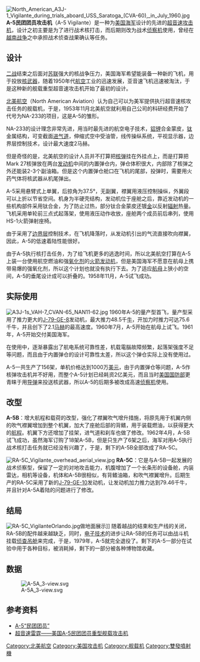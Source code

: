 {{NoteTA
|1=zh-tw:民團式;zh-cn:民团团员;
}}
{{infobox Aircraft 
  |name= A-5攻击机
  |type= 攻击机，侦察机
  |manufacturer= [[北美航空|北美航空]]
  |image=Image:A-5 Vigilante ECN-231.jpg
  |caption=A-5
  |designer=[[北美航空|北美航空]]
  |first flight= 1958/11
  |introduction= 
  |retired=1979
  |primary user= [[美國海军|美國海军]]
  |more users= 
  |number built= 156架
  |status= 退役
  |unit cost= 1000万美元
  |variants with their own articles= 
}}
[[File:North_American_A3J-1_Vigilante_during_trials_aboard_USS_Saratoga_(CVA-60),_in_July_1960.jpg|thumb]]
'''A-5民团团员攻击机'''（A-5 Vigilante）是一种为[[美国海军|美国海军]]设计的先进的[[超音速|超音速]][[攻击机|攻击机]]，设计之初主要是为了进行战术核打击，而后期则改为战术[[侦察机|侦察机]]使用，曾经在[[越南战争|越南战争]]之中承担战术侦查战果确认等任务。


== 设计 ==

[[二战|二战]]结束之后面对[[苏联|苏联]]强大的核战争压力，美国海军希望能装备一种新的飞机，用于投放[[核武器|核武器]]，随着1950年代[[航空|航空]]工业的迅速发展，亚音速飞机迅速被淘汰，于是这种新的舰载重型超音速攻击机开始了最初的设计。

[[北美航空|北美航空]]（North American Aviation）认为自己可以为美军提供执行超音速核攻击任务的舰载机，于是，1953年11月北美航空就利用自己公司的科研经费开始了代号为NA-233的项目，这是A-5的雏形。

NA-233的设计理念非常先进，用当时最先进的航空电子技术，[[铝|铝]][[锂|锂]]合金蒙皮，[[钛|钛]]金属结构，可变截面[[进气道|进气道]]，伸缩式空中受油管，线传操纵系统，平视显示器，边界层控制技术，设计最大速度2马赫。

但是奇怪的是，北美航空的设计人员并不打算把[[核弹|核弹]]挂在外挂点上，而是打算把Mark 27核弹放在两台[[发动机|发动机]]中间的内置弹仓内，弹仓体积很大，内部除了核弹之外还能装2-3个副油箱。但是这个内置弹仓舱口在飞机的尾部，投弹时，需要用火药气体将核武器从机尾弹出。

A-5采用悬臂式上单翼，后掠角为37.5°，无副翼，襟翼用液压控制操纵，外翼段可以上折以节省空间。机身为半硬壳结构，发动机位于座舱之后，靠近发动机的一些机构部件采用钛合金，为了防止过热，部分钛合金蒙皮还镀[[金|金]]以反射[[辐射|辐射]]热量。飞机采用单轮前三点式起落架，使用液压动作收放，座舱两个成员前后串列，使用HS-1火箭弹射座椅。

由于采用了[[边界层|边界层]]控制技术，在飞机降落时，从发动机引出的气流直接吹向襟翼，因此，A-5的低速着陆性能很好。

由于A-5执行核打击任务，为了给飞机更多的逃逸时间，所以北美航空打算在A-5上装一台使用航空燃油和强[[氧化剂|氧化剂]]的[[火箭发动机|火箭发动机]]，但是美国海军不愿意在航母上携带易爆的强氧化剂，所以这个计划也就没有执行下去。为了适应[[航母|航母]]上狭小的空间，A-5的垂尾设计成可以折叠的。1958年11月，A-5试飞成功。

== 实际使用 ==
[[File:A3J-1s_VAH-7_CVAN-65_NAN11-62.jpg|thumb]]
1960年A-5的量产型首飞，量产型采用了推力更大的[[J-79-GE-8|J-79-GE-8]]发动机，最大推力48.5千[[牛|牛]]，开加力时推力可达75.6千牛，并且创下了2.1[[马赫|马赫]]的最高速度。1960年7月，A-5开始在航母上试飞。1961年，A-5开始交付美国海军。

在使用中，逐渐暴露出了航电系统可靠性差，机载電腦故障频繁，起落架强度不足等问题，而且由于内置弹仓的设计可靠性太差，所以这个弹仓实际上没有使用过。

A-5一共生产了156架，单机价格达到1000万[[美元|美元]]，由于内置弹仓等问题，A-5作核弹攻击机并不好用，而整个A-5计划已经耗资2亿美元，而且当时[[美国国防部|美国国防部]]更青睐于用[[导弹|导弹]]来投送核武器，所以A-5的后期多被改成高速[[侦察机|侦察机]]使用。

== 改型 ==
'''A-5B'''：增大航程和载荷的改型，强化了襟翼吹气增升措施，将原先用于机翼内侧的吹气襟翼增加到整个机翼，加大了座舱后部的背鳍，用于装载燃油，以获得更大的[[航程|航程]]。机翼下方还增加了挂架，进气道和刹车也做了修改。1962年4月，A-5B试飞成功，虽然海军订购了18架A-5B，但是只生产了6架之后，海军对用A-5执行战术核打击任务就已经没有兴趣了，于是，剩下的A-5B全部改成了RA-5C。

[[File:RA-5C_Vigilante_overhead_aerial_view.jpg|thumb]]
'''RA-5C'''：它是与A-5B一起发展的战术侦察型，保留了一定的对地攻击能力，机腹增加了一个长条形的设备舱，内装雷达，相机等设备，机体和A-5B很相似，有背鳍油箱，和吹气襟翼增升。后期生产的RA-5C采用了新的[[J-79-GE-10|J-79-GE-10]]发动机，让发动机加力推力达到79.46千牛，并且针对A-5A着陆的问题进行了修改。

== 结局 ==
[[File:RA-5C_VigilanteOrlando.jpg|thumb]]做地面展示]]
随着越战的结束和生产线的关闭，RA-5B的配件越来越缺乏，同时，[[电子技术|电子技术]]的进步让RA-5B的任务可以由战斗机挂载[[侦查吊舱|侦查吊舱]]来完成，于是，1979年，A-5就完全退役了。剩下的A-5一部分在试验中用于各种目标，被消耗掉，剩下的一部分被各种博物馆收藏。

== 数据 ==
[[File:A-5A_3-view.svg|right]]

{{aircraft  specifications
|jet or prop?=jet
|plane or  copter?=plane
|ref=North American Rockwell A3J (A-5) Vigilante <ref name="WoF 19 p77"> Goodspeed 2000, p.  77.</ref>
<!-- please include  units. if something doesn't apply, leave it blank. -->
|crew=2
|capacity=
|length alt=76 英尺 6 英寸
|length main=23.32米
|span alt=53 英尺 
|span main=16.16米
|height alt=19 英尺 4¾ 英寸
|height main=5.91米
|area alt=700 英寸²
|area main=65.1 米²
|empty weight alt=32,714 磅
|empty weight main=14,870 千克
|loaded weight alt=47,530 磅
|loaded weight main=21,605 千克
|useful load alt= 
|useful load main= 
|max takeoff weight alt=62,953 磅
|max takeoff  weight main=28,615 千克

|engine (jet)= 2具[[奇異航空|通用電氣航空]][[J79渦輪噴射發動機|J79-GE-8]][[涡轮喷气发动机|渦輪噴射引擎]]
|type of  jet=
|number of  jets=2
|thrust main=48 千牛
|thrust alt=10,900 lbf<ref  name="Janes 65 p274"> Taylor 1965, p.  274.</ref>
|afterburning  thrust main=76 千牛
|afterburning thrust alt=17,000 lbf<ref  name="Janes 65  p274"/> 

|max speed  main=[[Mach_number|Mach]]  2.0
|max  speed alt=1,149 knots, 1,320 mph, 2,123 km/h
|max speed  more= 40,0000 英尺 (12,200 m)
|cruise speed main=
|cruise speed alt=
|combat radius main=1,121 [[海里|海里]]
|combat radius alt=1,289 mi, 2,075 千米
|ferry range main=1,571 nmi
|ferry range alt=1,807 mi, 2,909 千米
|ceiling main=52,100 ft
|ceiling alt=15,880 米
|climb rate main=8,000 ft/min
|climb rate alt=40.6 m/s
|loading main=80.4 lb/ft²
|loading alt=308.3 kg/m²
|thrust/weight=0.72
|bombs=<br/>
** 1× Mark 27型核弹
** 2× B43、Mark 83或Mark 84型炸弹
}}

==参考资料==
{{Commons|A-5 Vigilante}}
<div class="references-small">
<references></references>
*[http://www.afwing.com/intro/A5/1.htm A-5“民团团员”]{{Wayback|url=http://www.afwing.com/intro/A5/1.htm |date=20100210062143 }}
*[https://web.archive.org/web/20100102162629/http://airforceworld.com/attacker/A-5_Vigilante.htm 超音速雷霆——美国A-5民团团员重型舰载攻击机]
</div>
{{Authority control}}
[[Category:北美航空|Category:北美航空]]
[[Category:美国攻击机|Category:美国攻击机]]
[[Category:舰载机|Category:舰载机]]
[[Category:雙發噴射機|Category:雙發噴射機]]